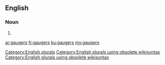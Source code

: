 ==English==

===Noun===
{{head|en}}

# {{plural of|gauger}}

[[Category:English plurals]][[Category:English plurals using obsolete wikisyntax]][[Category:English plurals using obsolete wikisyntax]]

[[ar:gaugers]]
[[fr:gaugers]]
[[ku:gaugers]]
[[my:gaugers]]